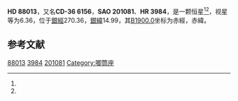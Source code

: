 {{Starbox begin
| name = HD 88013
}}
{{Starbox observe
| epoch = [[J2000.0|J2000.0]]
| constell = {{星座名待查}}<ref name=SIMBAD>{{cite web
 | url=http://simbad.u-strasbg.fr/simbad/sim-id?Ident=HR+3984
 | title=Pulsating variable Star
 | publisher=Centre de Données astronomiques de Strasbourg
 | work=SIMBAD
 | accessdate=2012-07-13
 | archive-date=2016-03-18
 | archive-url=https://web.archive.org/web/20160318015813/http://simbad.u-strasbg.fr/simbad/sim-id?Ident=HR+3984
 | dead-url=no
 }}</ref><ref name=DATA>{{cite web
 | url=http://vizier.u-strasbg.fr/viz-bin/VizieR-5?-out.add=.&-source=5050&-corr=PK=HR&-out.max=9999&HR=3984
 | title=VizieR Detailed Page
 | accessdate=2012-07-13
 | archive-date=2016-03-05
 | archive-url=https://web.archive.org/web/20160305044732/http://vizier.u-strasbg.fr/viz-bin/VizieR-5?-out.add=.&-source=5050&-corr=PK=HR&-out.max=9999&HR=3984
 | dead-url=no
 }}</ref>
| 星官 = 
| ra = {{RA|10|8|1.7}}<ref name=SIMBAD /><ref name=DATA />
| dec = {{DEC|-37|20|1}}<ref name=SIMBAD /><ref name=DATA />
| appmag_v = 6.36<ref name=SIMBAD /><ref name=DATA />
}}
{{Starbox character
| class = K0III<ref name=SIMBAD /><ref name=DATA />
| b-v = 0.98<ref name=SIMBAD /><ref name=DATA />
| u-b = <ref name=SIMBAD /><ref name=DATA />
| r-i = <ref name=SIMBAD /><ref name=DATA />
| variable = 
}}
{{Starbox astrometry
| radial_v = 
| prop_mo_ra = 1
| parallax = 
| p_error = 
}}
{{Starbox catalog
| names =CD-36 6156，[[SAO星表|SAO]] 201081，[[HD星表|HD]] 88013，[[HR星表|HR]] 3984}}
{{Starbox reference |Simbad=HR+3984}}
{{Starbox end}}

'''HD 88013'''，又名'''CD-36 6156'''，'''SAO 201081'''、'''HR 3984'''，是一颗恒星<ref name=SIMBAD /><ref name=DATA />，视星等为6.36，位于[[銀道座標系|銀經]]270.36，[[銀道座標系|銀緯]]14.99，其[[B1900.0|B1900.0]]坐标为赤經{{RA|10|3|42.7}}，赤緯{{DEC|-36|14.99|40}}。

== 参考文献 ==
{{reflist}}

{{star-stub}}

[[Category:HD和HDE天體|88013]]
[[Category:HR天體|3984]]
[[Category:SAO天體|201081]]
[[Category:唧筒座|Category:唧筒座]]